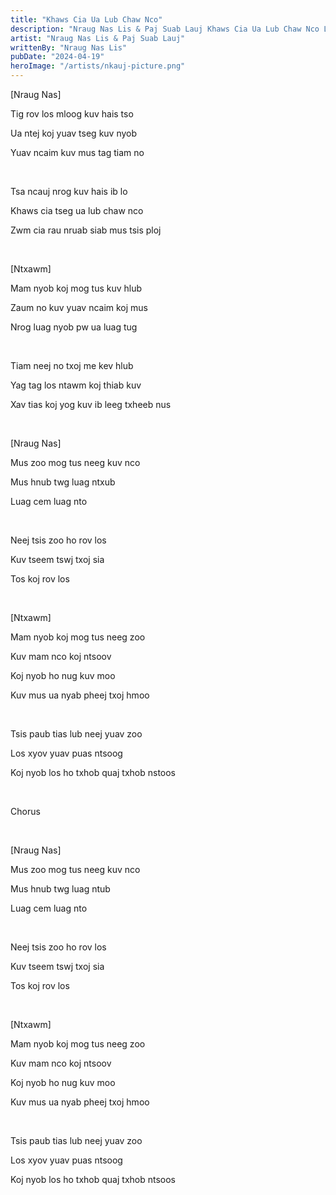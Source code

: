 ```yaml
---
title: "Khaws Cia Ua Lub Chaw Nco"
description: "Nraug Nas Lis & Paj Suab Lauj Khaws Cia Ua Lub Chaw Nco Lyrics"
artist: "Nraug Nas Lis & Paj Suab Lauj"
writtenBy: "Nraug Nas Lis"
pubDate: "2024-04-19"
heroImage: "/artists/nkauj-picture.png"
---
```


[Nraug Nas]

Tig rov los mloog kuv hais tso

Ua ntej koj yuav tseg kuv nyob

Yuav ncaim kuv mus tag tiam no

<br />

Tsa ncauj nrog kuv hais ib lo

Khaws cia tseg ua lub chaw nco

Zwm cia rau nruab siab mus tsis ploj

<br />

[Ntxawm]

Mam nyob koj mog tus kuv hlub

Zaum no kuv yuav ncaim koj mus

Nrog luag nyob pw ua luag tug

<br />

Tiam neej no txoj me kev hlub

Yag tag los ntawm koj thiab kuv

Xav tias koj yog kuv ib leeg txheeb nus

<br />

[Nraug Nas]

Mus zoo mog tus neeg kuv nco

Mus hnub twg luag ntxub

Luag cem luag nto

<br />

Neej tsis zoo ho rov los

Kuv tseem tswj txoj sia

Tos koj rov los

<br />

[Ntxawm]

Mam nyob koj mog tus neeg zoo

Kuv mam nco koj ntsoov

Koj nyob ho nug kuv moo

Kuv mus ua nyab pheej txoj hmoo

<br />

Tsis paub tias lub neej yuav zoo

Los xyov yuav puas ntsoog

Koj nyob los ho txhob quaj txhob nstoos

<br />

Chorus

<br />

[Nraug Nas]

Mus zoo mog tus neeg kuv nco

Mus hnub twg luag ntub

Luag cem luag nto

<br />

Neej tsis zoo ho rov los

Kuv tseem tswj txoj sia

Tos koj rov los

<br />

[Ntxawm]

Mam nyob koj mog tus neeg zoo

Kuv mam nco koj ntsoov

Koj nyob ho nug kuv moo

Kuv mus ua nyab pheej txoj hmoo

<br />

Tsis paub tias lub neej yuav zoo

Los xyov yuav puas ntsoog

Koj nyob los ho txhob quaj txhob ntsoos
